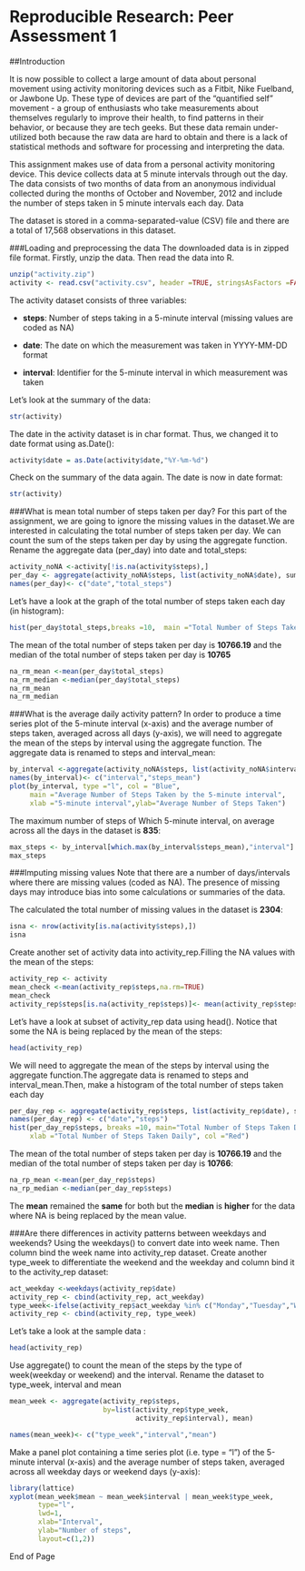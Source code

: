 
Reproducible Research: Peer Assessment 1
===========================================
##Introduction

It is now possible to collect a large amount of data about personal movement using activity monitoring devices such as a Fitbit, Nike Fuelband, or Jawbone Up. These type of devices are part of the "quantified self" movement - a group of enthusiasts who take measurements about themselves regularly to improve their health, to find patterns in their behavior, or because they are tech geeks. But these data remain under-utilized both because the raw data are hard to obtain and there is a lack of statistical methods and software for processing and interpreting the data.

This assignment makes use of data from a personal activity monitoring device. This device collects data at 5 minute intervals through out the day. The data consists of two months of data from an anonymous individual collected during the months of October and November, 2012 and include the number of steps taken in 5 minute intervals each day.
Data

The dataset is stored in a comma-separated-value (CSV) file and there are a total of 17,568 observations in this dataset.

###Loading and preprocessing the data
The downloaded data is in zipped file format. Firstly, unzip the data. Then read the data into R.

```r
unzip("activity.zip")
activity <- read.csv("activity.csv", header =TRUE, stringsAsFactors =FALSE)
```

The activity dataset consists of three variables:

* **steps**: Number of steps taking in a 5-minute interval (missing values are coded as NA)

* **date**: The date on which the measurement was taken in YYYY-MM-DD format

* **interval**: Identifier for the 5-minute interval in which measurement was taken


Let's look at the summary of the data:
```r
str(activity)
```

The date in the activity dataset is in char format. Thus, we changed it to date format using as.Date():
```r
activity$date = as.Date(activity$date,"%Y-%m-%d")
```

Check on the summary of the data again. The date is now in date format:
```r
str(activity)
```

###What is mean total number of steps taken per day?
For this part of the assignment, we are going to ignore the missing values in the dataset.We are interested in calculating the total number of steps taken per day. We can count the sum of the steps taken per day by using the aggregate function.
Rename the aggregate data (per_day) into date and total_steps:

```r
activity_noNA <-activity[!is.na(activity$steps),]
per_day <- aggregate(activity_noNA$steps, list(activity_noNA$date), sum)
names(per_day)<- c("date","total_steps")
```

Let's have a look at the graph of the total number of steps taken each day (in histogram):
```r
hist(per_day$total_steps,breaks =10,  main ="Total Number of Steps Taken Daily (remove NA)",xlab ="Total Number of Steps Taken Daily", col ="Red")
```

The mean of the total number of steps taken per day is **10766.19** and 
the median of the total number of steps taken per day is **10765**
```r
na_rm_mean <-mean(per_day$total_steps)
na_rm_median <-median(per_day$total_steps)
na_rm_mean 
na_rm_median
```
###What is the average daily activity pattern?
In order to produce a time series plot of the 5-minute interval (x-axis) and the average number of steps taken, averaged across all days (y-axis), we will need to aggregate the mean of the steps by interval using the aggregate function.
The aggregate data is renamed to steps and interval_mean:
```r
by_interval <-aggregate(activity_noNA$steps, list(activity_noNA$interval),mean)
names(by_interval)<- c("interval","steps_mean")
plot(by_interval, type ="l", col = "Blue", 
     main ="Average Number of Steps Taken by the 5-minute interval", 
     xlab ="5-minute interval",ylab="Average Number of Steps Taken")
```

The maximum number of steps of Which 5-minute interval, on average across all the days in the dataset is **835**:
```r
max_steps <- by_interval[which.max(by_interval$steps_mean),"interval"]
max_steps
```

###Imputing missing values
Note that there are a number of days/intervals where there are missing values (coded as NA). The presence of missing days may introduce bias into some calculations or summaries of the data. 

The calculated the total number of missing values in the dataset is **2304**:
```r
isna <- nrow(activity[is.na(activity$steps),])
isna
```

Create another set of activity data into activity_rep.Filling the NA values with the mean of the steps:
```r
activity_rep <- activity
mean_check <-mean(activity_rep$steps,na.rm=TRUE)
mean_check
activity_rep$steps[is.na(activity_rep$steps)]<- mean(activity_rep$steps,na.rm=TRUE)
```

Let's have a look at subset of activity_rep data using head(). Notice that some the NA is being replaced by the mean of the steps:
```r
head(activity_rep)
```

We will need to aggregate the mean of the steps by interval using the aggregate function.The aggregate data is renamed to steps and interval_mean.Then, make a histogram of the total number of steps taken each day 
```r
per_day_rep <- aggregate(activity_rep$steps, list(activity_rep$date), sum)
names(per_day_rep) <- c("date","steps")
hist(per_day_rep$steps, breaks =10, main="Total Number of Steps Taken Daily \n(NA replaced by mean value)",
     xlab ="Total Number of Steps Taken Daily", col ="Red")
```

The mean of the total number of steps taken per day is **10766.19** and the median of the total number of steps taken per day is **10766**:
```r
na_rp_mean <-mean(per_day_rep$steps)
na_rp_median <-median(per_day_rep$steps)
```


The **mean** remained the **same** for both but the **median** is **higher** for the data where NA is being replaced by the mean value.

###Are there differences in activity patterns between weekdays and weekends?
Using the weekdays() to convert date into week name. Then column bind the week name into activity_rep dataset. Create another type_week to differentiate the weekend and the weekday and column bind it to the activity_rep dataset:
```r
act_weekday <-weekdays(activity_rep$date)
activity_rep <- cbind(activity_rep, act_weekday)
type_week<-ifelse(activity_rep$act_weekday %in% c("Monday","Tuesday","Wednesday","Thursday","Friday"),"Weekday","Weekend")
activity_rep <- cbind(activity_rep, type_week)
```

Let's take a look at the sample data :
```r
head(activity_rep)
```

Use aggregate() to count the mean of the steps by the type of week(weekday or weekend) and the interval. Rename the dataset to type_week, interval and mean
```r
mean_week <- aggregate(activity_rep$steps, 
                       by=list(activity_rep$type_week, 
                               activity_rep$interval), mean)

names(mean_week)<- c("type_week","interval","mean")
```

Make a panel plot containing a time series plot (i.e. type = "l") of the 5-minute interval (x-axis) and the average number of steps taken, averaged across all weekday days or weekend days (y-axis):
```r

library(lattice)
xyplot(mean_week$mean ~ mean_week$interval | mean_week$type_week,
       type="l", 
       lwd=1, 
       xlab="Interval", 
       ylab="Number of steps", 
       layout=c(1,2))
```

End of Page